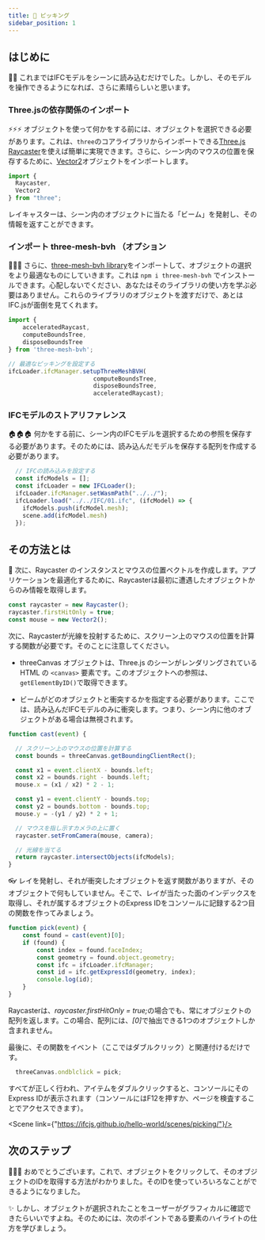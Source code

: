 ```yaml
---
title: 🤏 ピッキング
sidebar_position: 1
---
```



## はじめに

🚶‍♀️
これまではIFCモデルをシーンに読み込むだけでした。しかし、そのモデルを操作できるようになれば、さらに素晴らしいと思います。

### Three.jsの依存関係のインポート

  ⚡⚡⚡
オブジェクトを使って何かをする前には、オブジェクトを選択できる必要があります。これは、`three`のコアライブラリからインポートできる[Three.js Raycaster](https://threejs.org/docs/#api/en/core/Raycaster)を使えば簡単に実現できます。さらに、シーン内のマウスの位置を保存するために、[Vector2](https://threejs.org/docs/#api/en/math/Vector2)オブジェクトをインポートします。

```js
import {
  Raycaster,
  Vector2
} from "three";
```

<IfcAlert>
レイキャスターは、シーン内のオブジェクトに当たる「ビーム」を発射し、その情報を返すことができます。
</IfcAlert>

### インポート three-mesh-bvh （オプション

  👩‍🚀🚀
さらに、[three-mesh-bvh library](https://github.com/gkjohnson/three-mesh-bvh)をインポートして、オブジェクトの選択をより最適なものにしていきます。これは `npm i three-mesh-bvh` でインストールできます。心配しないでください、あなたはそのライブラリの使い方を学ぶ必要はありません。これらのライブラリのオブジェクトを渡すだけで、あとはIFC.jsが面倒を見てくれます。

```js
import {
    acceleratedRaycast,
    computeBoundsTree,
    disposeBoundsTree
} from 'three-mesh-bvh';

// 最適なピッキングを設定する
ifcLoader.ifcManager.setupThreeMeshBVH(
                        computeBoundsTree,
                        disposeBoundsTree,
                        acceleratedRaycast);
```

### IFCモデルのストアリファレンス

  🏠🏠🏠
何かをする前に、シーン内のIFCモデルを選択するための参照を保存する必要があります。そのためには、読み込んだモデルを保存する配列を作成する必要があります。

```js {2,6}
  // IFCの読み込みを設定する
  const ifcModels = [];
  const ifcLoader = new IFCLoader();
  ifcLoader.ifcManager.setWasmPath("../../");
  ifcLoader.load("../../IFC/01.ifc", (ifcModel) => {
    ifcModels.push(ifcModel.mesh);
    scene.add(ifcModel.mesh)
  });
```

## その方法とは

  🐁
次に、Raycaster のインスタンスとマウスの位置ベクトルを作成します。アプリケーションを最適化するために、Raycasterは最初に遭遇したオブジェクトからのみ情報を取得します。

```js
const raycaster = new Raycaster();
raycaster.firstHitOnly = true;
const mouse = new Vector2();
```

次に、Raycasterが光線を投射するために、スクリーン上のマウスの位置を計算する関数が必要です。そのことに注意してください。

- threeCanvas オブジェクトは、Three.js のシーンがレンダリングされている HTML の `<canvas>` 要素です。このオブジェクトへの参照は、`getElementByID()`で取得できます。

- ビームがどのオブジェクトと衝突するかを指定する必要があります。ここでは、読み込んだIFCモデルのみに衝突します。つまり、シーン内に他のオブジェクトがある場合は無視されます。

```js
function cast(event) {

  // スクリーン上のマウスの位置を計算する
  const bounds = threeCanvas.getBoundingClientRect();

  const x1 = event.clientX - bounds.left;
  const x2 = bounds.right - bounds.left;
  mouse.x = (x1 / x2) * 2 - 1;

  const y1 = event.clientY - bounds.top;
  const y2 = bounds.bottom - bounds.top;
  mouse.y = -(y1 / y2) * 2 + 1;

  // マウスを指し示すカメラの上に置く
  raycaster.setFromCamera(mouse, camera);

  // 光線を当てる
  return raycaster.intersectObjects(ifcModels);
}
```

  👓
レイを発射し、それが衝突したオブジェクトを返す関数がありますが、そのオブジェクトで何もしていません。そこで、レイが当たった面のインデックスを取得し、それが属するオブジェクトのExpress IDをコンソールに記録する2つ目の関数を作ってみましょう。

```js
function pick(event) {
    const found = cast(event)[0];
    if (found) {
        const index = found.faceIndex;
        const geometry = found.object.geometry;
        const ifc = ifcLoader.ifcManager;
        const id = ifc.getExpressId(geometry, index);
        console.log(id);
    }
}
```

<IfcAlert>
Raycasterは、<i>raycaster.firstHitOnly = true;</i>の場合でも、常にオブジェクトの配列を返します。この場合、配列には、<i>[0]</i>で抽出できる1つのオブジェクトしか含まれません。
</IfcAlert>

最後に、その関数をイベント（ここではダブルクリック）と関連付けるだけです。

```js
  threeCanvas.ondblclick = pick;
```

すべてが正しく行われ、アイテムをダブルクリックすると、コンソールにそのExpress IDが表示されます（コンソールにはF12を押すか、ページを検査することでアクセスできます）。

<Scene link={"https://ifcjs.github.io/hello-world/scenes/picking/"}/>

## 次のステップ

  🎉🎉🎉
おめでとうございます。これで、オブジェクトをクリックして、そのオブジェクトのIDを取得する方法がわかりました。そのIDを使っていろいろなことができるようになりました。

  ✨
しかし、オブジェクトが選択されたことをユーザーがグラフィカルに確認できたらいいですよね。そのためには、次のポイントである要素のハイライトの仕方を学びましょう。